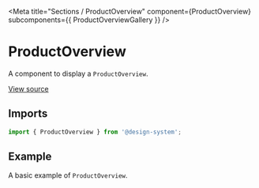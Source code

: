 
<Meta
  title="Sections / ProductOverview"
  component={ProductOverview}
  subcomponents={{ ProductOverviewGallery }}
/>

# ProductOverview

A component to display a `ProductOverview`.

[View source](https://github.com/actarian/design-system/tree/main/src/ui/sections/product-overview)

## Imports

```js
import { ProductOverview } from '@design-system';
```

## Example

A basic example of `ProductOverview`.

<Canvas>
  <Story name="ProductOverview">
    <ProductOverview />
  </Story>
</Canvas>

<Canvas>
  <Story name="ProductOverviewGallery">
    <ProductOverview.Gallery />
  </Story>
</Canvas>

